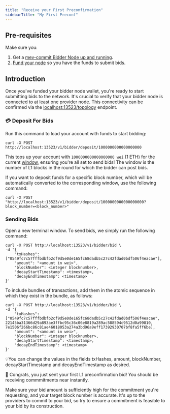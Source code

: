 ```yaml
---
title: "Receive your First Preconfirmation"
sidebarTitle: "My First Preconf"
---
```


## Pre-requisites

Make sure you:

1. Get a [mev-commit Bidder Node up and running](/get-started/quickstart).
2. [Fund your node](/get-started/faucet) so you have the funds to submit bids.

## Introduction

Once you've funded your bidder node wallet, you're ready to start submitting bids to the network.
It's crucial to verify that your bidder node is connected to at least one provider node.
This connectivity can be confirmed via the [localhost:13523/topology](http://localhost:13523/topology) endpoint.

### 💳 Deposit For Bids

Run this command to load your account with funds to start bidding:

```shell ❯_ terminal
curl -X POST http://localhost:13523/v1/bidder/deposit/1000000000000000000
```

This tops up your account with `1000000000000000000 wei` (1 ETH) for the current [window](https://docs.primev.xyz/concepts/bidder-deposit), ensuring you're all set to send bids!
The window is the number of L1 blocks in the round for which the bidder can post bids.

If you want to deposit funds for a specific block number, which will be automatically converted to the corresponding window, use the following command:

```shell ❯_ terminal
curl -X POST "http://localhost:13523/v1/bidder/deposit/1000000000000000000?block_number=<block_number>"
```

### Sending Bids

Open a new terminal window. To send bids, we simply run the following command:

```shell ❯_ example
curl -X POST http://localhost:13523/v1/bidder/bid \
-d '{
    "txHashes": ["0549fc7c57fffbdbfb2cf9d5e0de165fc68dadb5c27c42fdad0bdf506f4eacae"],
    "amount": "<amount in wei>",
    "blockNumber": <integer blocknumber>,
    "decayStartTimestamp": <timestamp>,
    "decayEndTimestamp": <timestamp>
}'
```

To include bundles of transactions, add them in the atomic sequence in which they exist in the bundle, as follows:

```shell ❯_ example
curl -X POST http://localhost:13523/v1/bidder/bid \
-d '{
    "txHashes": ["0549fc7c57fffbdbfb2cf9d5e0de165fc68dadb5c27c42fdad0bdf506f4eacae", 22145ba31366d29a893ae3ffbc95c36c06e8819a289ac588594c9512d0a99810, 7e1506f266bc86c81ae46018053a274a3bd96a9eff17392930707bf8fa5ff6be],
    "amount": "<amount in wei>",
    "blockNumber": <integer blocknumber>,
    "decayStartTimestamp": <timestamp>,
    "decayEndTimestamp": <timestamp>
}'
```

💡You can change the values in the fields txHashes, amount, blockNumber, decayStartTimestamp and decayEndTimestamp as desired.

🎉 Congrats, you just sent your first L1 preconfirmation bid! You should be receiving commmitments near instantly.

Make sure your bid amount is sufficiently high for the commitment you're requesting, and your target block number is accurate. It's up to the providers to commit to your bid, so try to ensure a commitment is feasible to your bid by its construction.
